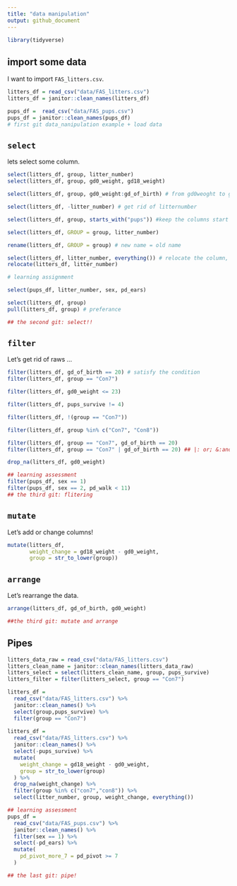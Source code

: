 ```yaml
---
title: "data manipulation"
output: github_document
---
```


```r
library(tidyverse)
```

## import some data

I want to import `FAS_litters.csv`.

```r
litters_df = read_csv("data/FAS_litters.csv")
litters_df = janitor::clean_names(litters_df)

pups_df =  read_csv("data/FAS_pups.csv")
pups_df = janitor::clean_names(pups_df)  
# first git data_nanipulation example + load data
```

## `select`
lets select some column.
```r
select(litters_df, group, litter_number)
select(litters_df, group, gd0_weight, gd18_weight)

select(litters_df, group, gd0_weight:gd_of_birth) # from gd0weoght to gdbirth

select(litters_df, -litter_number) # get rid of litternumber

select(litters_df, group, starts_with("pups")) #keep the columns start with "pups; ends_with; contains_with

select(litters_df, GROUP = group, litter_number) 

rename(litters_df, GROUP = group) # new name = old name

select(litters_df, litter_number, everything()) # relocate the column, let the letternumber first
relocate(litters_df, litter_number)

# learning assignment

select(pups_df, litter_number, sex, pd_ears)

select(litters_df, group)
pull(litters_df, group) # preferance 

## the second git: select!!
```

## `filter`

Let's get rid of raws ...
```r
filter(litters_df, gd_of_birth == 20) # satisfy the condition
filter(litters_df, group == "Con7")

filter(litters_df, gd0_weight <= 23)

filter(litters_df, pups_survive != 4)

filter(litters_df, !(group == "Con7"))

filter(litters_df, group %in% c("Con7", "Con8"))

filter(litters_df, group == "Con7", gd_of_birth == 20)
filter(litters_df, group == "Con7" | gd_of_birth == 20) ## |: or; &:and

drop_na(litters_df, gd0_weight)

## learning assessment
filter(pups_df, sex == 1)
filter(pups_df, sex == 2, pd_walk < 11)
## the third git: flitering
```

## `mutate`

Let's add or change columns!

```r
mutate(litters_df, 
       weight_change = gd18_weight - gd0_weight,
       group = str_to_lower(group))
```


## `arrange`

Let's rearrange the data.

```r
arrange(litters_df, gd_of_birth, gd0_weight)

##the third git: mutate and arrange
```

## Pipes

```r
litters_data_raw = read_csv("data/FAS_litters.csv")
litters_clean_name = janitor::clean_names(litters_data_raw)
litters_select = select(litters_clean_name, group, pups_survive)
litters_filter = filter(litters_select, group == "Con7")

litters_df = 
  read_csv("data/FAS_litters.csv") %>%
  janitor::clean_names() %>%
  select(group,pups_survive) %>%
  filter(group == "Con7")
 
litters_df = 
  read_csv("data/FAS_litters.csv") %>%
  janitor::clean_names() %>%
  select(-pups_survive) %>%
  mutate(
    weight_change = gd18_weight - gd0_weight,
    group = str_to_lower(group)
  ) %>%
  drop_na(weight_change) %>%
  filter(group %in% c("con7","con8")) %>%
  select(litter_number, group, weight_change, everything())

## learning assessment
pups_df = 
  read_csv("data/FAS_pups.csv") %>%
  janitor::clean_names() %>%
  filter(sex == 1) %>%
  select(-pd_ears) %>%
  mutate(
    pd_pivot_more_7 = pd_pivot >= 7
  )

## the last git: pipe!
```
